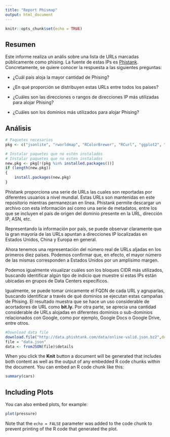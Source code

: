 ```yaml
---
title: "Report Phismap"
output: html_document
---
```


```r
knitr::opts_chunk$set(echo = TRUE)
```

## Resumen

Este informe realiza un anális sobre una lista de URLs marcadas públicamente como phising. La fuente de estas IPs es [Phistank](https://www.phishtank.com/). Concretamente, se quiere conocer la respuesta a las siguientes preguntas:

- ¿Cuál país aloja la mayor cantidad de Phising?

- ¿En qué proporción se distribuyen estas URLs entre todos los países?

- ¿Cuáles son las direcciones o rangos de direcciones IP más utilizadas para alojar Phising?

- ¿Cuáles son los dominios más utilizados para alojar Phising?


## Análisis

```r
# Paquetes necesarios
pkg <- c("jsonlite", "rworldmap", "RColorBrewer", "RCurl", "ggplot2", "dplyr", "stringr")

# Instalar paquetes que no estén instalados
# Instalar paquetes que no esten instalados
new.pkg <- pkg[!(pkg %in% installed.packages())]
if (length(new.pkg)) 
{
    install.packages(new.pkg)  
}
```

Phistank proporciona una serie de URLs las cuales son reportadas por diferentes usuarios a nivel mundial. Estas URLs son mantenidas en este repositorio mientras permanezcan en línea.
Phistank permite descargar un archivo con esta información así como una serie de metadatos, entre los que se incluyen el país de origen del dominio presente en la URL, dirección IP, ASN, etc.

Representando la información por país, se puede observar claramente que la gran mayoría de las URLs apuntan a direcciones IP localizadas en Estados Unidos, China y Europa en general.

Ahora tenemos una representación del número real de URLs aljadas en los primeros diez países. Podemos confirmar que, en efecto, el mayor número de las mismas corresponden a Estados Unidos por un amplísimo margen.

Podemos igualmente visualizar cuáles son los bloques CIDR más utilizados, buscando identificar algún tipo de indicio que muestre si estas IPs están ubicadas en grupos de Data Centers específicos.

Igualmente, se puede tomar únicamente el FQDN de cada URL y agruparlas, buscando identificar a través de qué dominios se ejecutan estas campañas de Phising. El resultado muestra que se hace un uso considerable de acortadores de URL como **bit.ly.** Por otra parte, se aprecia una cantidad considerable de URLs alojadas en diferentes dominios o sub-dominios relacionados con Google, como por ejemplo, Google Docs o Google Drive, entre otros.

```r
#Download data file
download.file("http://data.phishtank.com/data/online-valid.json.bz2",destfile="data.json",method="libcurl")
file = "data.json"
data <- fromJSON(file)$details

```

When you click the **Knit** button a document will be generated that includes both content as well as the output of any embedded R code chunks within the document. You can embed an R code chunk like this:

```r
summary(cars)
```

## Including Plots

You can also embed plots, for example:

```r
plot(pressure)
```

Note that the `echo = FALSE` parameter was added to the code chunk to prevent printing of the R code that generated the plot.
